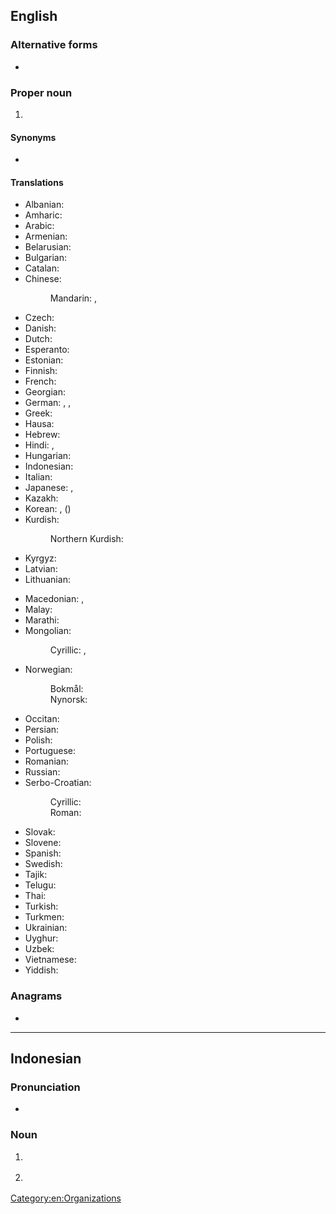 {{also|Appendix:Variations of "un"}}
==English==
{{wikipedia|un (disambiguation)}}

===Alternative forms===
* {{alter|en|U.N.}}

===Proper noun===
{{head|en|proper noun}}

# {{initialism of|en|United Nations}}

====Synonyms====
* {{l|en|UNO}}

====Translations====
{{trans-top-also|Initialism of United Nations|United Nations}}
* Albanian: {{t|sq|OKB}}
* Amharic: {{t|am|ተመድ}}
* Arabic: {{not used|ar}}
* Armenian: {{t+|hy|ՄԱԿ}}
* Belarusian: {{t|be|АА́Н|f}}
* Bulgarian: {{t|bg|ОО́Н|f}}
* Catalan: {{t+|ca|ONU|f}}
* Chinese:
*: Mandarin: {{t+|cmn|聯合國}}, {{t+|cmn|联合国|tr=Liánhéguó}}
* Czech: {{t+|cs|OSN}}
* Danish: {{t|da|FN|c-p}}
* Dutch: {{t+|nl|VN}}
* Esperanto: {{t|eo|UN}}
* Estonian: {{t+|et|ÜRO}}
* Finnish: {{t+|fi|YK}}
* French: {{t+|fr|ONU|f}}
* Georgian: {{t+|ka|გაერო}}
* German: {{t+|de|VN|f-p}}, {{t+|de|UN|f}}, {{t+|de|UNO|f}}
* Greek: {{t+|el|ΟΗΕ|m}}
* Hausa: {{t|ha|MƊD|f}}
* Hebrew: {{t|he|אוּ״ם|tr=u.m.}}
* Hindi: {{t|hi|सं.रा.|m-p}}, {{t|hi|यू एन}}
* Hungarian: {{t+|hu|ENSZ}}
* Indonesian: {{t|id|PBB}}
* Italian: {{t+|it|ONU|f}}
* Japanese: {{t+|ja|UN|alt=ＵＮ}}, {{t+|ja|国連|tr=こくれん, Kokuren}}
* Kazakh: {{t|kk|БҰҰ}}
* Korean: {{t|ko|유엔}}, {{t|ko|국련}} ({{t|ko|國聯}})
* Kurdish:
*: Northern Kurdish: {{t+|kmr|NY}}
* Kyrgyz: {{t|ky|БУУ}}
* Latvian: {{t|lv|ANO|f}}
* Lithuanian: {{t|lt|JTO|f}}
{{trans-mid}}
* Macedonian: {{t|mk|ООН}}, {{t+|mk|ОН}}
* Malay: {{t|ms|PBB}}
* Marathi: {{t|mr|संरा}}
* Mongolian:
*: Cyrillic: {{t|mn|НҮБ}}, {{t|sh|ОУН|f}}
* Norwegian:
*: Bokmål: {{t|nb|FN}}
*: Nynorsk: {{t|nn|SN}}
* Occitan: {{t|oc|ÒNU|f}}
* Persian: {{not used|fa}}
* Polish: {{t+|pl|ONZ}}
* Portuguese: {{t+|pt|ONU|f}}
* Romanian: {{t|ro|ONU}}
* Russian: {{t+|ru|ОО́Н|f}}
* Serbo-Croatian:
*: Cyrillic: {{t|sh|УН|f-p}}
*: Roman: {{t|sh|UN|f-p}}
* Slovak: {{t+|sk|OSN}}
* Slovene: {{t+|sl|OZN}}
* Spanish: {{t+|es|ONU|f}}
* Swedish: {{t+|sv|FN}}
* Tajik: {{t|tg|СММ}}
* Telugu: {{t|te|ఐరాస}}
* Thai: {{t|th|ยูเอ็น}}
* Turkish: {{t+|tr|BM}}
* Turkmen: {{t|tk|BMG}}
* Ukrainian: {{t+|uk|ОО́Н}}
* Uyghur: {{t+|ug|ب د ت}}
* Uzbek: {{t|uz|BMT}}
* Vietnamese: {{t+|vi|LHQ}}
* Yiddish: {{t|yi|פֿ״נ}}
{{trans-bottom}}

===Anagrams===
* {{anagrams|en|a=nu|NU|Nu|nu}}

[[Category:en:Organizations]]

----

==Indonesian==

===Pronunciation===
* {{IPA|id|[ˈuɛn]}}

===Noun===
{{head|id|noun}}

# {{lb|id|education}} {{initialism of|id|ujian nasional|t=}}
# {{lb|id|education}} {{initialism of|id|ujian negara|t=}}
